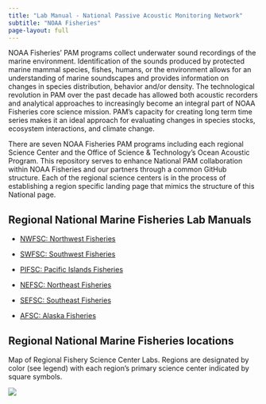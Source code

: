```yaml
---
title: "Lab Manual - National Passive Acoustic Monitoring Network"
subtitle: "NOAA Fisheries"
page-layout: full
---
```


NOAA Fisheries’ PAM programs collect underwater sound recordings of the marine environment. Identification of the sounds produced by protected marine mammal species, fishes, humans, or the  environment allows for an understanding of marine soundscapes and provides information on changes in species distribution, behavior and/or density. The technological revolution in PAM over the past decade has allowed both acoustic recorders and analytical approaches to increasingly become an integral part of NOAA Fisheries core science mission. PAM’s capacity for creating long term time series makes it an ideal approach for evaluating changes in species stocks, ecosystem interactions, and climate change. 

There are seven NOAA Fisheries PAM programs including each regional Science Center and the Office of Science & Technology's Ocean Acoustic Program. This repository serves to enhance National PAM collaboration within NOAA Fisheries and our partners through a common GitHub structure. Each of the regional science centers is in the process of establishing a region specific landing page that mimics the structure of this National page.


## Regional National Marine Fisheries Lab Manuals

-   [NWFSC: Northwest Fisheries](https://noaa-nwfsc.github.io/NWFSC-PAM-Lab-Manual/)

-   [SWFSC: Southwest Fisheries](https://sael-swfsc.github.io/SAEL-lab-manual/)

-   [PIFSC: Pacific Islands Fisheries](https://pifsc-protected-species-division.github.io/CRP_PAM_Manual/)

-   [NEFSC: Northeast Fisheries](https://nefsc.github.io/NEFSC_PAB_lab_manual/)

-   [SEFSC: Southeast Fisheries](https://sefsc.github.io/SEFSC-PAM-Lab-Manual/)

-   [AFSC: Alaska Fisheries](https://noaa-afsc.github.io/AFSC-MML-PAM-Lab-Manual/)


## Regional National Marine Fisheries locations
Map of Regional Fishery Science Center Labs. Regions are designated by color (see legend) with each region's primary science center indicated by square symbols. 

![](/content/images/NMFSCentersfinal.jpg)
